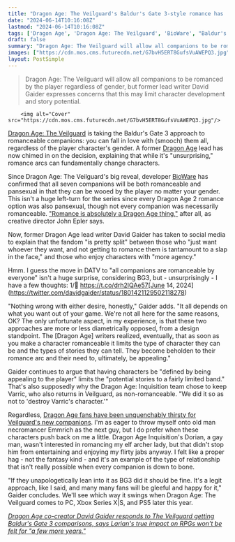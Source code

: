 ```yaml
---
title: "Dragon Age: The Veilguard's Baldur's Gate 3-style romance has 'limits,' says series' former lead writer, but 'if they unapologetically lean into it as BG3 did it should be fine'"
date: "2024-06-14T10:16:08Z"
lastmod: "2024-06-14T10:16:08Z"
tags: ['Dragon Age', 'Dragon Age: The Veilguard', 'BioWare', "Baldur's Gate 3", 'Romance', 'LGBTQ', 'Character Development', 'David Gaider']
draft: false
summary: "Dragon Age: The Veilguard will allow all companions to be romanced by the player regardless of gender, but former lead writer David Gaider expresses concerns that this may limit character development and story potential."
images: ["https://cdn.mos.cms.futurecdn.net/G7bvH5ERT8GufsVuAWEPQ3.jpg"]
layout: PostSimple
---
```

> Dragon Age: The Veilguard will allow all companions to be romanced by the player regardless of gender, but former lead writer David Gaider expresses concerns that this may limit character development and story potential.


        <img alt="Cover" src="https://cdn.mos.cms.futurecdn.net/G7bvH5ERT8GufsVuAWEPQ3.jpg"/>
        
[Dragon Age: The Veilguard](https://www.gamesradar.com/dragon-age-4-confirmed-release-date-solas-wishlist-news/) is taking the Baldur's Gate 3 approach to romanceable companions: you can fall in love with (smooch) them all, regardless of the player character's gender. A former [Dragon Age](https://www.gamesradar.com/tag/dragon-age/) lead has now chimed in on the decision, explaining that while it's "unsurprising," romance arcs can fundamentally change characters.

Since Dragon Age: The Veilguard's big reveal, developer [BioWare](https://www.gamesradar.com/tag/bioware/) has confirmed that all seven companions will be both romanceable and pansexual in that they can be wooed by the player no matter your gender. This isn't a huge left-turn for the series since every Dragon Age 2 romance option was also pansexual, though not every companion was necessarily romanceable. ["Romance is absolutely a Dragon Age thing,"](https://www.gamesradar.com/games/dragon-age/dragon-age-fans-rejoice-the-veilguard-will-absolutely-let-you-smooch-your-faves-and-each-characters-romance-flavor-is-going-to-be-different/) after all, as creative director John Epler says.

Now, former Dragon Age lead writer David Gaider has taken to social media to explain that the fandom "is pretty split" between those who "just want whoever they want, and not getting to romance them is tantamount to a slap in the face," and those who enjoy characters with "more agency." 

Hmm. I guess the move in DATV to "all companions are romanceable by everyone" isn't a huge surprise, considering BG3, but - unsurprisingly - I have a few thoughts: 1/🧵 https://t.co/drh2lQAe57[June 14, 2024](https://twitter.com/davidgaider/status/1801421129502118278)

"Nothing wrong with either desire, honestly," Gaider adds. "It all depends on what you want out of your game. We're not all here for the same reasons, OK? The only unfortunate aspect, in my experience, is that these two approaches are more or less diametrically opposed, from a design standpoint. The [Dragon Age] writers realized, eventually, that as soon as you make a character romanceable it limits the type of character they can be and the types of stories they can tell. They become beholden to their romance arc and their need to, ultimately, be appealing."

Gaider continues to argue that having characters be "defined by being appealing to the player" limits the "potential stories to a fairly limited band." That's also supposedly why the Dragon Age: Inquisition team chose to keep Varric, who also returns in Veilguard, as non-romanceable. "We did it so as not to 'destroy Varric's character.'"

Regardless, [Dragon Age fans have been unquenchably thirsty for Veilguard's new companions](https://www.gamesradar.com/games/dragon-age/dragon-age-stans-are-unapologetically-thirsty-for-the-rpgs-companions-and-the-veilguards-devs-know-it-we-should-have-just-given-them-tinder-profiles/). I'm as eager to throw myself onto old man necromancer Emmrich as the next guy, but I do prefer when these characters push back on me a little. Dragon Age Inquisition's Dorian, a gay man, wasn't interested in romancing my elf archer lady, but that didn't stop him from entertaining and enjoying my flirty jabs anyway. I felt like a proper hag - not the fantasy kind - and it's an example of the type of relationship that isn't really possible when every companion is down to bone. 

"If they unapologetically lean into it as BG3 did it should be fine. It's a legit approach, like I said, and many many fans will be gleeful and happy for it," Gaider concludes. We'll see which way it swings when Dragon Age: The Veilguard comes to PC, Xbox Series X|S, and PS5 later this year.

[<em>Dragon Age co-creator David Gaider responds to The Veilguard getting Baldur's Gate 3 comparisons, says Larian's true impact on RPGs won't be felt for "a few more years."</em>](https://www.gamesradar.com/games/rpg/dragon-age-co-creator-david-gaider-responds-to-the-veilguard-getting-baldurs-gate-3-comparisons-says-larians-true-impact-on-rpgs-wont-be-felt-for-a-few-more-years/)
        
